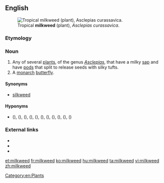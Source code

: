 ==English==
[[File:Asclepias_curassavica13.jpg|thumb|Tropical '''milkweed''' (plant), ''Asclepias curassavica''.]]
===Etymology===
{{compound|milk|weed|lang=en}}

===Noun===
{{en-noun}}

# Any of several [[plant]]s, of the genus ''[[Asclepias]]'', that have a milky [[sap]] and have [[pod]]s that split to release seeds with silky tufts.
# A [[monarch]] [[butterfly]].

====Synonyms====
* [[silkweed]]

====Hyponyms====
* {{sense|plants in genus ''Asclepias''}} {{vern|common milkweed|pedia=1}} ({{taxlink|Ascepias syriaca|species|noshow=1}}), {{vern|clasping milkweed|pedia=1}} ({{taxlink|Ascepias amplexicaulis|species|noshow=1}}), {{vern|butterfly milkweed|pedia=1}} ({{taxlink|Ascepias tuberosa|species|noshow=1}}), {{vern|fourleaf milkweed|pedia=1}} ({{taxlink|Ascepias quadrifolia|species|noshow=1}}), {{vern|green comet milkweed|pedia=1}} ({{taxlink|Ascepias viridifolia|species|noshow=1}}), {{vern|poke milkweed|pedia=1}} ({{taxlink|Ascepias exaltata|species|noshow=1}}), {{vern|purple milkweed|pedia=1}} ({{taxlink|Ascepias purpurascens|species|noshow=1}}), {{vern|red milkweed|pedia=1}} ({{taxlink|Ascepias rubra|species|noshow=1}}), {{vern|redring milkweed|pedia=1}} ({{taxlink|Ascepias variegata|species|noshow=1}}), {{vern|swamp milkweed|pedia=1}} ({{taxlink|Ascepias incarnata|species|noshow=1}}), {{vern|whorled milkweed|pedia=1}} ({{taxlink|Ascepias verticillata|species|noshow=1}})

===External links===
* {{pedia}}
* {{specieslite|Asclepias}}
* {{R:USDA Plants|ASCLE}}

[[Category:en:Plants]]

[[et:milkweed]]
[[fr:milkweed]]
[[ko:milkweed]]
[[hu:milkweed]]
[[ta:milkweed]]
[[vi:milkweed]]
[[zh:milkweed]]